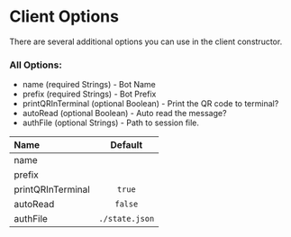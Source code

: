 # Client Options

There are several additional options you can use in the client constructor.

### All Options:

* name (required Strings) - Bot Name
* prefix (required Strings) - Bot Prefix
* printQRInTerminal (optional Boolean) - Print the QR code to terminal?
* autoRead (optional Boolean) - Auto read the message?
* authFile (optional Strings) - Path to session file.


| Name              | Default        |
| :---------------- | :------------: |
| name              |                |
| prefix            |                |
| printQRInTerminal | `true`         |
| autoRead          | `false`        |
| authFile          | `./state.json` |
